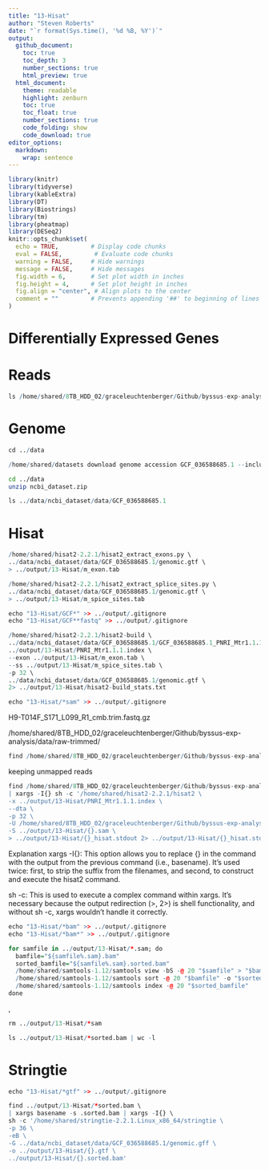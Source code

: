 ```yaml
---
title: "13-Hisat"
author: "Steven Roberts"
date: "`r format(Sys.time(), '%d %B, %Y')`"  
output: 
  github_document:
    toc: true
    toc_depth: 3
    number_sections: true
    html_preview: true
  html_document:
    theme: readable
    highlight: zenburn
    toc: true
    toc_float: true
    number_sections: true
    code_folding: show
    code_download: true
editor_options: 
  markdown: 
    wrap: sentence
---
```


```r
library(knitr)
library(tidyverse)
library(kableExtra)
library(DT)
library(Biostrings)
library(tm)
library(pheatmap)
library(DESeq2)
knitr::opts_chunk$set(
  echo = TRUE,         # Display code chunks
  eval = FALSE,         # Evaluate code chunks
  warning = FALSE,     # Hide warnings
  message = FALSE,     # Hide messages
  fig.width = 6,       # Set plot width in inches
  fig.height = 4,      # Set plot height in inches
  fig.align = "center", # Align plots to the center
  comment = ""         # Prevents appending '##' to beginning of lines in code output
)
```

# Differentially Expressed Genes
 


# Reads

```r
ls /home/shared/8TB_HDD_02/graceleuchtenberger/Github/byssus-exp-analysis/data/raw-trimmed/
```


# Genome


```r
cd ../data

/home/shared/datasets download genome accession GCF_036588685.1 --include gff3,gtf,rna,cds,protein,genome,seq-report
```

```bash
cd ../data 
unzip ncbi_dataset.zip
```

```r
ls ../data/ncbi_dataset/data/GCF_036588685.1

```




# Hisat

```r
/home/shared/hisat2-2.2.1/hisat2_extract_exons.py \
../data/ncbi_dataset/data/GCF_036588685.1/genomic.gtf \
> ../output/13-Hisat/m_exon.tab
```

```r
/home/shared/hisat2-2.2.1/hisat2_extract_splice_sites.py \
../data/ncbi_dataset/data/GCF_036588685.1/genomic.gtf \
> ../output/13-Hisat/m_spice_sites.tab
```

```r
echo "13-Hisat/GCF*" >> ../output/.gitignore
echo "13-Hisat/GCF**fastq" >> ../output/.gitignore
```

```r
/home/shared/hisat2-2.2.1/hisat2-build \
../data/ncbi_dataset/data/GCF_036588685.1/GCF_036588685.1_PNRI_Mtr1.1.1.hap1_genomic.fna \
../output/13-Hisat/PNRI_Mtr1.1.1.index \
--exon ../output/13-Hisat/m_exon.tab \
--ss ../output/13-Hisat/m_spice_sites.tab \
-p 32 \
../data/ncbi_dataset/data/GCF_036588685.1/genomic.gtf \
2> ../output/13-Hisat/hisat2-build_stats.txt
```

```r
echo "13-Hisat/*sam" >> ../output/.gitignore
```

H9-T014F_S171_L099_R1_cmb.trim.fastq.gz

/home/shared/8TB_HDD_02/graceleuchtenberger/Github/byssus-exp-analysis/data/raw-trimmed/

```r
find /home/shared/8TB_HDD_02/graceleuchtenberger/Github/byssus-exp-analysis/data/raw-trimmed/*_L099_R1_cmb.trim.fastq.gz | xargs basename -s _L099_R1_cmb.trim.fastq.gz | xargs -I{} echo {}
```





keeping unmapped reads 
```r
find /home/shared/8TB_HDD_02/graceleuchtenberger/Github/byssus-exp-analysis/data/raw-trimmed/*_L099_R1_cmb.trim.fastq.gz | xargs basename -s _L099_R1_cmb.trim.fastq.gz \
| xargs -I{} sh -c '/home/shared/hisat2-2.2.1/hisat2 \
-x ../output/13-Hisat/PNRI_Mtr1.1.1.index \
--dta \
-p 32 \
-U /home/shared/8TB_HDD_02/graceleuchtenberger/Github/byssus-exp-analysis/data/raw-trimmed/{}_L099_R1_cmb.trim.fastq.gz \
-S ../output/13-Hisat/{}.sam \
> ../output/13-Hisat/{}_hisat.stdout 2> ../output/13-Hisat/{}_hisat.stderr'
```


Explanation
xargs -I{}: This option allows you to replace {} in the command with the output from the previous command (i.e., basename). It's used twice: first, to strip the suffix from the filenames, and second, to construct and execute the hisat2 command.

sh -c: This is used to execute a complex command within xargs. It's necessary because the output redirection (>, 2>) is shell functionality, and without sh -c, xargs wouldn't handle it correctly.



```r
echo "13-Hisat/*bam" >> ../output/.gitignore
echo "13-Hisat/*bam*" >> ../output/.gitignore
```

```r
for samfile in ../output/13-Hisat/*.sam; do
  bamfile="${samfile%.sam}.bam"
  sorted_bamfile="${samfile%.sam}.sorted.bam"
  /home/shared/samtools-1.12/samtools view -bS -@ 20 "$samfile" > "$bamfile"
  /home/shared/samtools-1.12/samtools sort -@ 20 "$bamfile" -o "$sorted_bamfile"
  /home/shared/samtools-1.12/samtools index -@ 20 "$sorted_bamfile"
done
```

,
```r
rm ../output/13-Hisat/*sam
```


```r
ls ../output/13-Hisat/*sorted.bam | wc -l
```




# Stringtie

```r
echo "13-Hisat/*gtf" >> ../output/.gitignore
```



```r
find ../output/13-Hisat/*sorted.bam \
| xargs basename -s .sorted.bam | xargs -I{} \
sh -c '/home/shared/stringtie-2.2.1.Linux_x86_64/stringtie \
-p 36 \
-eB \
-G ../data/ncbi_dataset/data/GCF_036588685.1/genomic.gff \
-o ../output/13-Hisat/{}.gtf \
../output/13-Hisat/{}.sorted.bam'
```








